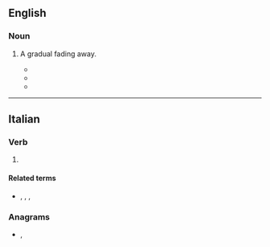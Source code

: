 ==English==

===Noun===
{{en-noun|?}}

# {{lb|en|music}} A gradual fading away.
#* {{quote-book|lang=en|year=1958 |title=The Old Blood |author=Edgar Mittelhölzer |page=495 |ISBN= |passage=Then towards the end you hear them both interlaced, and both are being resolved in a '''perdendosi'''.}}
#* {{quote-book|lang=en|year=1959 |title=University of California Publications in East Asiatic Philology|author=|page= |ISBN= |passage=For the AnC period, Karlgren (Études, pp. 38-39) describes the Four tones p'ing ('even '''perdendosi''''), shang ('rising '''perdendosi''''), ch'u ('probably falling '''perdendosi''''), ju (ex abrupto), but then ...}}
#* {{quote-book|lang=en|year=1999 |title=The Organ Works of Marcel Dupré |author=Graham Steed |page=79 |ISBN= 1576470075|passage=The final nine bars must be played in strict time: the '''perdendosi''' effect relies on the lessening of rhythmic activity rather than a slackening of tempo.}}
----
==Italian==

===Verb===
{{head|it|gerund}}

# {{gerund of|perdersi|lang=it}}

====Related terms====
* {{l|it|perdendomi}}, {{l|it|perdendoti}}, {{l|it|perdendoci}}, {{l|it|perdendovi}}

===Anagrams===
* {{l|it|dispenderò}}, {{l|it|rispedendo}}